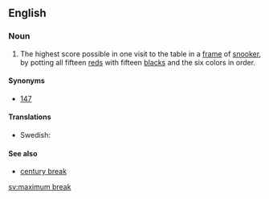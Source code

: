 ==English==

===Noun===
{{en-noun|head=[[maximum]] [[break]]}}

# {{context|snooker|lang=en}} The highest score possible in one visit to the table in a [[frame]] of [[snooker]], by potting all fifteen [[red]]s with fifteen [[black]]s and the six colors in order.

====Synonyms====
* [[147]]

====Translations====
{{trans-top|147 in snooker}}
{{trans-mid}}
* Swedish: {{t+|sv|maximumbreak|n}}
{{trans-bottom}}

====See also====
* [[century break]]

[[sv:maximum break]]